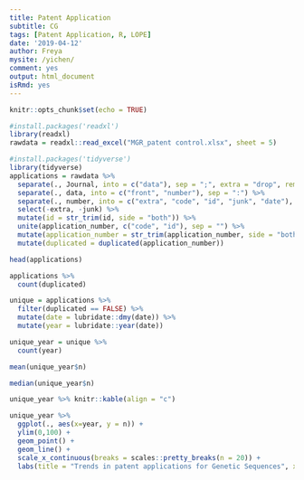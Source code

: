 ```yaml
---
title: Patent Application
subtitle: CG
tags: [Patent Application, R, LOPE]
date: '2019-04-12'
author: Freya
mysite: /yichen/
comment: yes
output: html_document
isRmd: yes
---
```




```r
knitr::opts_chunk$set(echo = TRUE)
```


```r
#install.packages('readxl')
library(readxl)
rawdata = readxl::read_excel("MGR_patent control.xlsx", sheet = 5)
```


```r
#install.packages('tidyverse')
library(tidyverse)
applications = rawdata %>%
  separate(., Journal, into = c("data"), sep = ";", extra = "drop", remove = FALSE) %>% 
  separate(., data, into = c("front", "number"), sep = ":") %>% 
  separate(., number, into = c("extra", "code", "id", "junk", "date"), sep = " ") %>% 
  select(-extra, -junk) %>% 
  mutate(id = str_trim(id, side = "both")) %>% 
  unite(application_number, c("code", "id"), sep = "") %>% 
  mutate(application_number = str_trim(application_number, side = "both")) %>% 
  mutate(duplicated = duplicated(application_number))
```

```r
head(applications)
```

```r
applications %>%
  count(duplicated)
```

```r
unique = applications %>% 
  filter(duplicated == FALSE) %>% 
  mutate(date = lubridate::dmy(date)) %>% 
  mutate(year = lubridate::year(date))
```

```r
unique_year = unique %>% 
  count(year)

mean(unique_year$n)
```

```r
median(unique_year$n)
```

```r
unique_year %>% knitr::kable(align = "c")
```

```r
unique_year %>%
  ggplot(., aes(x=year, y = n)) +
  ylim(0,100) +
  geom_point() +
  geom_line() +
  scale_x_continuous(breaks = scales::pretty_breaks(n = 20)) +
  labs(title = "Trends in patent applications for Genetic Sequences", x = "application year", y = "applications")
```

